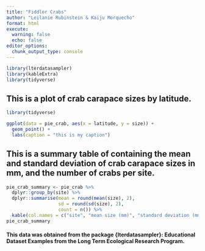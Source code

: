 ```yaml
---
title: "Fiddler Crabs"
author: "Leilanie Rubinstein & Kaiju Morquecho"
format: html
execute: 
  warning: false
  echo: false
editor_options: 
  chunk_output_type: console
---
```


```r
library(lterdatasampler)
library(kableExtra)
library(tidyverse)
```

## This is a plot of crab carapace sizes by latitude.

```r
library(tidyverse)

ggplot(data = pie_crab, aes(x = latitude, y = size)) +
  geom_point() +
  labs(caption = "this is my caption")
```

## This is a summary table of containing the mean and standard deviation of crab carapace sizes in mm, and the number of crabs per site.

```r
pie_crab_summary <- pie_crab %>%
  dplyr::group_by(site) %>%
  dplyr::summarise(mean = round(mean(size), 2),
                   sd = round(sd(size), 2),
                   count = n()) %>%
  kable(col.names = c("site", "mean size (mm)", "standard deviation (mm)", "count"))
pie_crab_summary

```

#### This data was obtained from the package {lterdatasampler}: Educational Dataset Examples from the Long Term Ecological Research Program.